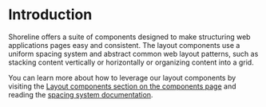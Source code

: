# Introduction

Shoreline offers a suite of components designed to make structuring web applications pages easy and consistent. The layout components use a uniform spacing system and abstract common web layout patterns, such as stacking content vertically or horizontally or organizing content into a grid.

You can learn more about how to leverage our layout components by visiting the [Layout components section on the components page](TODO) and reading the [spacing system documentation](https://shoreline.vtex.com/foundations/spacing/tokens).
